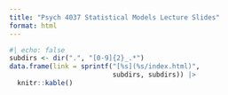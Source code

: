 ```yaml
---
title: "Psych 4037 Statistical Models Lecture Slides"
format: html
---
```


```r
#| echo: false
subdirs <- dir(".", "[0-9]{2}_.*")
data.frame(link = sprintf("[%s](%s/index.html)",
                          subdirs, subdirs)) |>
  knitr::kable()
```
